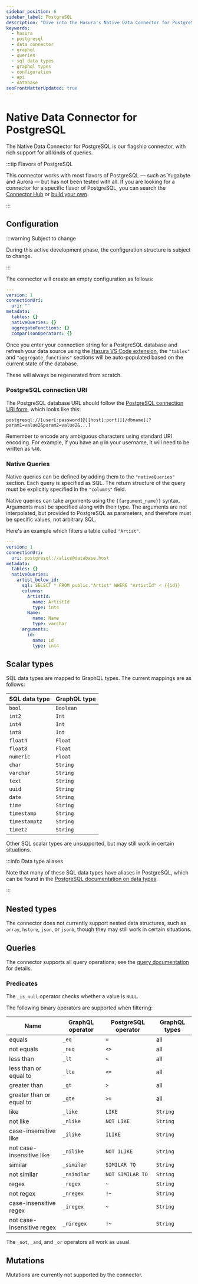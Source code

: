 ```yaml
---
sidebar_position: 6
sidebar_label: PostgreSQL
description: "Dive into the Hasura's Native Data Connector for PostgreSQL."
keywords:
  - hasura
  - postgresql
  - data connector
  - graphql
  - queries
  - sql data types
  - graphql types
  - configuration
  - api
  - database
seoFrontMatterUpdated: true
---
```


# Native Data Connector for PostgreSQL

The Native Data Connector for PostgreSQL is our flagship connector, with rich support for all kinds of queries.

:::tip Flavors of PostgreSQL

This connector works with most flavors of PostgreSQL — such as Yugabyte and Aurora — but has not been tested with all.
If you are looking for a connector for a specific flavor of PostgreSQL, you can search the [Connector Hub](https://hasura.io/connectors)
or [build your own](/connectors/build-your-own-connector.mdx).

:::

## Configuration

:::warning Subject to change

During this active development phase, the configuration structure is subject to change.

:::

The connector will create an empty configuration as follows:

```yaml
---
version: 1
connectionUri:
  uri: ""
metadata:
  tables: {}
  nativeQueries: {}
  aggregateFunctions: {}
  comparisonOperators: {}
```

Once you enter your connection string for a PostgreSQL database and refresh your data source using the
[Hasura VS Code extension](https://marketplace.visualstudio.com/items?itemName=HasuraHQ.hasura), the `"tables"` and
`"aggregate_functions"` sections will be auto-populated based on the current state of the database.

These will always be regenerated from scratch.

### PostgreSQL connection URI

The PostgreSQL database URL should follow the [PostgreSQL connection URI form][libpq: Connection Strings], which looks
like this:

```
postgresql://[user[:password]@][host[:port]][/dbname][?param1=value2&param2=value2&...]
```

Remember to encode any ambiguous characters using standard URI encoding. For example, if you have an `@` in your
username, it will need to be written as `%40`.

[libpq: Connection Strings]: https://www.postgresql.org/docs/current/libpq-connect.html#LIBPQ-CONNSTRING

### Native Queries

Native queries can be defined by adding them to the `"nativeQueries"` section. Each query is specified as SQL. The
return structure of the query must be explicitly specified in the `"columns"` field.

Native queries can take arguments using the `{{argument_name}}` syntax. Arguments must be specified along with their
type. The arguments are not interpolated, but provided to PostgreSQL as parameters, and therefore must be specific
values, not arbitrary SQL.

Here's an example which filters a table called `"Artist"`.

```yaml
---
version: 1
connectionUri:
  uri: postgresql://alice@database.host
metadata:
  tables: {}
  nativeQueries:
    artist_below_id:
      sql: SELECT * FROM public."Artist" WHERE "ArtistId" < {{id}}
      columns:
        ArtistId:
          name: ArtistId
          type: int4
        Name:
          name: Name
          type: varchar
      arguments:
        id:
          name: id
          type: int4
```

## Scalar types

SQL data types are mapped to GraphQL types. The current mappings are as follows:

| SQL data type | GraphQL type |
| ------------- | ------------ |
| `bool`        | `Boolean`    |
| `int2`        | `Int`        |
| `int4`        | `Int`        |
| `int8`        | `Int`        |
| `float4`      | `Float`      |
| `float8`      | `Float`      |
| `numeric`     | `Float`      |
| `char`        | `String`     |
| `varchar`     | `String`     |
| `text`        | `String`     |
| `uuid`        | `String`     |
| `date`        | `String`     |
| `time`        | `String`     |
| `timestamp`   | `String`     |
| `timestamptz` | `String`     |
| `timetz`      | `String`     |

Other SQL scalar types are unsupported, but may still work in certain situations.

:::info Data type aliases

Note that many of these SQL data types have aliases in PostgreSQL, which can be found in the [PostgreSQL documentation
on data types][PostgreSQL: data types].

[PostgreSQL: data types]: https://www.postgresql.org/docs/current/datatype.html

:::

## Nested types

The connector does not currently support nested data structures, such as `array`, `hstore`, `json`, or `jsonb`, though
they may still work in certain situations.

## Queries

The connector supports all query operations; see the [query documentation](/graphql-api/queries/index.mdx)
for details.

### Predicates

The `_is_null` operator checks whether a value is `NULL`.

The following binary operators are supported when filtering:

| Name                       | GraphQL operator | PostgreSQL operator | GraphQL types |
| -------------------------- | ---------------- | ------------------- | ------------- |
| equals                     | `_eq`            | `=`                 | all           |
| not equals                 | `_neq`           | `<>`                | all           |
| less than                  | `_lt`            | `<`                 | all           |
| less than or equal to      | `_lte`           | `<=`                | all           |
| greater than               | `_gt`            | `>`                 | all           |
| greater than or equal to   | `_gte`           | `>=`                | all           |
| like                       | `_like`          | `LIKE`              | `String`      |
| not like                   | `_nlike`         | `NOT LIKE`          | `String`      |
| case-insensitive like      | `_ilike`         | `ILIKE`             | `String`      |
| not case-insensitive like  | `_nilike`        | `NOT ILIKE`         | `String`      |
| similar                    | `_similar`       | `SIMILAR TO`        | `String`      |
| not similar                | `_nsimilar`      | `NOT SIMILAR TO`    | `String`      |
| regex                      | `_regex`         | `~`                 | `String`      |
| not regex                  | `_nregex`        | `!~`                | `String`      |
| case-insensitive regex     | `_iregex`        | `~`                 | `String`      |
| not case-insensitive regex | `_niregex`       | `!~`                | `String`      |

The `_not`, `_and`, and `_or` operators all work as usual.

## Mutations

Mutations are currently not supported by the connector.
